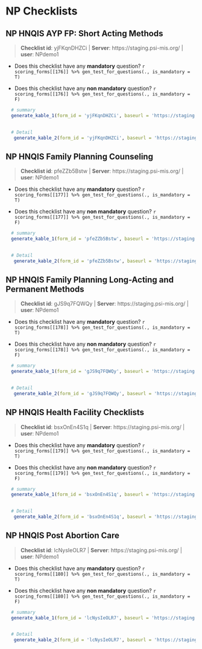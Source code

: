 # NP Checklists {#NP}


## NP HNQIS AYP FP: Short Acting Methods 

    
>__Checklist id__: yjFKqnDHZCi   | __Server__: https://staging.psi-mis.org/ | __user__: NPdemo1 


    
- Does this checklist have any __mandatory__ question? `r scoring_forms[[176]] %>% gen_test_for_questions(., is_mandatory = T)`
    
- Does this checklist have any __non mandatory__ question? `r scoring_forms[[176]] %>% gen_test_for_questions(., is_mandatory = F)`

```r

  # summary
  generate_kable_1(form_id = 'yjFKqnDHZCi', baseurl = 'https://staging.psi-mis.org/')
  

  # Detail
   generate_kable_2(form_id = 'yjFKqnDHZCi', baseurl = 'https://staging.psi-mis.org/', ignore_text = T, ignore_parent = T, ignore_real_or_simulated = T)


```

## NP HNQIS Family Planning Counseling 

    
>__Checklist id__: pfeZZb5Bstw   | __Server__: https://staging.psi-mis.org/ | __user__: NPdemo1 


    
- Does this checklist have any __mandatory__ question? `r scoring_forms[[177]] %>% gen_test_for_questions(., is_mandatory = T)`
    
- Does this checklist have any __non mandatory__ question? `r scoring_forms[[177]] %>% gen_test_for_questions(., is_mandatory = F)`

```r

  # summary
  generate_kable_1(form_id = 'pfeZZb5Bstw', baseurl = 'https://staging.psi-mis.org/')
  

  # Detail
   generate_kable_2(form_id = 'pfeZZb5Bstw', baseurl = 'https://staging.psi-mis.org/', ignore_text = T, ignore_parent = T, ignore_real_or_simulated = T)


```

## NP HNQIS Family Planning Long-Acting and Permanent Methods 

    
>__Checklist id__: gJS9q7FQWQy   | __Server__: https://staging.psi-mis.org/ | __user__: NPdemo1 


    
- Does this checklist have any __mandatory__ question? `r scoring_forms[[178]] %>% gen_test_for_questions(., is_mandatory = T)`
    
- Does this checklist have any __non mandatory__ question? `r scoring_forms[[178]] %>% gen_test_for_questions(., is_mandatory = F)`

```r

  # summary
  generate_kable_1(form_id = 'gJS9q7FQWQy', baseurl = 'https://staging.psi-mis.org/')
  

  # Detail
   generate_kable_2(form_id = 'gJS9q7FQWQy', baseurl = 'https://staging.psi-mis.org/', ignore_text = T, ignore_parent = T, ignore_real_or_simulated = T)


```

## NP HNQIS Health Facility Checklists 

    
>__Checklist id__: bsxOnEn4S1q   | __Server__: https://staging.psi-mis.org/ | __user__: NPdemo1 


    
- Does this checklist have any __mandatory__ question? `r scoring_forms[[179]] %>% gen_test_for_questions(., is_mandatory = T)`
    
- Does this checklist have any __non mandatory__ question? `r scoring_forms[[179]] %>% gen_test_for_questions(., is_mandatory = F)`

```r

  # summary
  generate_kable_1(form_id = 'bsxOnEn4S1q', baseurl = 'https://staging.psi-mis.org/')
  

  # Detail
   generate_kable_2(form_id = 'bsxOnEn4S1q', baseurl = 'https://staging.psi-mis.org/', ignore_text = T, ignore_parent = T, ignore_real_or_simulated = T)


```

## NP HNQIS Post Abortion Care 

    
>__Checklist id__: lcNysIeOLR7   | __Server__: https://staging.psi-mis.org/ | __user__: NPdemo1 


    
- Does this checklist have any __mandatory__ question? `r scoring_forms[[180]] %>% gen_test_for_questions(., is_mandatory = T)`
    
- Does this checklist have any __non mandatory__ question? `r scoring_forms[[180]] %>% gen_test_for_questions(., is_mandatory = F)`

```r

  # summary
  generate_kable_1(form_id = 'lcNysIeOLR7', baseurl = 'https://staging.psi-mis.org/')
  

  # Detail
   generate_kable_2(form_id = 'lcNysIeOLR7', baseurl = 'https://staging.psi-mis.org/', ignore_text = T, ignore_parent = T, ignore_real_or_simulated = T)


```
